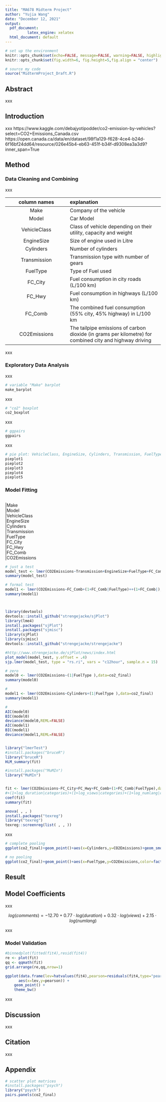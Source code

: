 ```yaml
---
title: "MA678 Midterm Project"
author: "Yujia Wang"
date: "December 12, 2021"
output:
  pdf_document: 
          latex_engine: xelatex
  html_document: default
---
```


```r
# set up the environment
knitr::opts_chunk$set(echo=FALSE, message=FALSE, warning=FALSE, highlight=FALSE)
knitr::opts_chunk$set(fig.width=6, fig.height=5,fig.align = "center") 
```

```r
# source my code
source("MidtermProject_Draft.R")
```


## Abstract

xxx 

## Introduction

xxx
https://www.kaggle.com/debajyotipodder/co2-emission-by-vehicles?select=CO2+Emissions_Canada.csv
https://open.canada.ca/data/en/dataset/98f1a129-f628-4ce4-b24d-6f16bf24dd64/resource/026e45b4-eb63-451f-b34f-d9308ea3a3d9?inner_span=True

## Method

### Data Cleaning and Combining

xxx

|column names                     |explanation|
|:--:                             |:-----|
|Make                             |Company of the vehicle|
|Model                            |Car Model|
|VehicleClass                     |Class of vehicle depending on their utility, capacity and weight|
|EngineSize                       |Size of engine used in Litre|
|Cylinders                        |Number of cylinders|
|Transmission                     |Transmission type with number of gears|
|FuelType                         |Type of Fuel used|
|FC_City                          |Fuel consumption in city roads (L/100 km)|
|FC_Hwy                           |Fuel consumption in highways (L/100 km)|
|FC_Comb                          |The combined fuel consumption (55% city, 45% highway) in L/100 km|
|CO2Emissions                     |The tailpipe emissions of carbon dioxide (in grams per kilometre) for combined city and highway driving|

xxx

### Exploratory Data Analysis

xxx 

```r
# variable "Make" barplot
make_barplot
```

xxx 

```r
# "co2" boxplot
co2_boxplot
```

xxx

```r
# ggpairs
ggpairs
```

xxx

```r
# pie plot: VehicleClass, EngineSize, Cylinders, Transmission, FuelType 
pieplot1
pieplot2
pieplot3
pieplot4
pieplot5
```

### Model Fitting

```r


```

|Make                       
|Model                       
|VehicleClass                
|EngineSize                      
|Cylinders                    
|Transmission            
|FuelType                       
|FC_City                      
|FC_Hwy                       
|FC_Comb         
|CO2Emissions 

```r

# just a test
model_test <- lmer(CO2Emissions~Transmission+EngineSize+FuelType+FC_Comb+(1|Make),data=co2_final)
summary(model_test)

# formal test
model1 <- lmer(CO2Emissions~FC_Comb+(1+FC_Comb|FuelType)++(1+FC_Comb|),data=co2_final)
summary(model1)




```

```r
library(devtools)
devtools::install_github("strengejacke/sjPlot")
library(lme4)
install.packages("sjPlot")
install.packages("sjmisc")
library(sjPlot)
library(sjmisc)
devtools::install_github("strengejacke/strengejacke")

#http://www.strengejacke.de/sjPlot/news/index.html
plot_model(model_test, y.offset = .4)
sjp.lmer(model_test, type = "rs.ri", vars = "c12hour", sample.n = 15)
```


```r
# zero
model0 <- lmer(CO2Emissions~(1|FuelType ),data=co2_final)
summary(model0)

#
model1 <- lmer(CO2Emissions~Cylinders+(1|FuelType ),data=co2_final)
summary(model1)

#
AIC(model0)
BIC(model0)
deviance(model0,REML=FALSE)
AIC(model1)
BIC(model1)
deviance(model1,REML=FALSE)


library("lmerTest")
#install.packages("bruceR")
library("bruceR")
HLM_summary(fit)

#install.packages("MuMIn")
library("MuMIn")


fit <- lmer(CO2Emissions~FC_City+FC_Hwy+FC_Comb+(1+FC_Comb|FuelType),data=co2_final)
#+(1+log_duration|categories)+(1+log_views|categories)+(1+log_numlang|categories)
coef(fit)
summary(fit)

anova( , , )
install.packages("texreg")
library("texreg")
texreg::screenreg(list( , , ))
```


xxx

```r
# complete pooling
ggplot(co2_final)+geom_point()+aes(x=Cylinders,y=CO2Emissions)+geom_smooth(method="lm",se=FALSE)

# no pooling
ggplot(co2_final)+geom_point()+aes(x=FuelType,y=CO2Emissions,color=factor(Make))+geom_smooth(method="lm",se=FALSE)+facet_wrap(~Make)

```

## Result

## Model Coefficients

xxx

$$log(comments)= -12.70 + 0.77\cdot log(duration) + 0.32\cdot log(views) + 2.15\cdot log(numlang)$$

xxx

### Model Validation

```r
#binnedplot(fitted(fit4),resid(fit4))
re <- plot(fit)
qq <- qqmath(fit)
grid.arrange(re,qq,nrow=1)
```

```r
ggplot(data.frame(lev=hatvalues(fit4),pearson=residuals(fit4,type="pearson")),
      aes(x=lev,y=pearson)) +
    geom_point() +
    theme_bw()
```
   
xxx

## Discussion

xxx

## Citation

xxx    

\newpage
## Appendix
```r
# scatter plot matrices
#install.packages("psych")
library("psych")
pairs.panels(co2_final)
```






